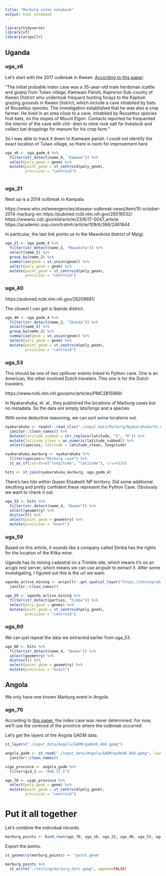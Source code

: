 ```yaml
---
title: "Marburg sites notebook"
output: html_notebook
---
```


```r
library(tidyverse)
library(sf)
library(arcpullr)
```


## Uganda

### uga_x6

Let's start with the 2017 outbreak in Kween. [According to this paper](https://researchonline.lshtm.ac.uk/id/eprint/4653965/1/Marburg-virus-disease-outbreak.pdf):

"The initial probable index case was a 35-year-old male herdsman (cattle and goats)
from Tulwo village, Kamwam Parish, Kaproron Sub-county of Kween District who undertook
frequent hunting forays to the Kaptum grazing grounds in Kween District, which include a
cave inhabited by bats of Rousettus species. The investigation established that he was also a
crop farmer. He lived in an area close to a cave, inhabited by Rousettus species fruit bats, on
the slopes of Mount Elgon. Contacts reported he frequented the interior of the cave with chil-
dren to mine rock salt for livestock and collect bat droppings for manure for his crop farm."

So I was able to track it down to Kamwam parish. I could not identify the exact location of Tulwo village, so there is room for improvement here. 


```r
uga_x6 <- uga_gadm_4 %>%
  filter(str_detect(name_4, "Kamwam")) %>%
  select(poly_geom = geom) %>%
  mutate(point_geom = st_centroid(poly_geom),
         precision = "centroid")
  
```

### uga_21

Next up is a 2014 outbreak in Kampala. 

https://www.who.int/emergencies/disease-outbreak-news/item/10-october-2014-marburg-en
https://pubmed.ncbi.nlm.nih.gov/28518032/
https://wwwnc.cdc.gov/eid/article/23/6/17-0047_article
https://academic.oup.com/trstmh/article/109/6/366/2461644

In particular, the last link points us to the Mawokota district of Mpigi. 

```r
uga_21 <- uga_gadm_4 %>%
  filter(str_detect(name_2, "Mawokota")) %>%
  select(name_2) %>%
  group_by(name_2) %>%
  summarise(geom = st_union(geom)) %>%
  select(poly_geom = geom) %>%
  mutate(point_geom = st_centroid(poly_geom),
         precision = "centroid")

```





### uga_40

https://pubmed.ncbi.nlm.nih.gov/26209681/

The closest I can get is Ibanda district. 

```r
uga_40 <- uga_gadm_4 %>%
  filter(str_detect(name_2, "Ibanda")) %>%
  select(name_2) %>% 
  group_by(name_2) %>%
  summarise(geom = st_union(geom)) %>%
  select(poly_geom = geom) %>%
  mutate(point_geom = st_centroid(poly_geom),
         precision = "centroid")

```


### uga_53

This should be one of two spillover events linked to Python cave. One is an American, the other involved Dutch travelers. This one is for the Dutch travelers. 

https://www.ncbi.nlm.nih.gov/pmc/articles/PMC2815969/


In Nyakarahuka, et. al., they published the locations of Marburg cases but no metadata. So the data are simply lats/longs and a species. 

With some deductive reasoning, we can sort some locations out. 


```r
nyakarahuka <- readxl::read_xlsx("./input_data/Marburg/Nyakarahuka/S1.xlsx") %>%
  janitor::clean_names() %>%
  mutate(latitude_subbed = str_replace(latitude, "S", "0")) %>%
  mutate(latitude_clean = as.numeric(latitude_subbed)) %>%
  select(species, latitude = latitude_clean, longitude)
```

```r
nyakarahuka_marburg <- nyakarahuka %>%
  filter(species=="Marburg case") %>%
  st_as_sf(coords=c("longitude", "latitude"), crs=4326)
```


```r
hits <- st_join(nyakarahuka_marburg, uga_gadm_4) 
```

There's two hits within Queen Elizabeth NP territory. Did some additional sleuthing and pretty confident these represent the Python Cave. Obviously we want to check it out. 

```r
uga_53 <- hits %>%
  filter(str_detect(name_4, "Queen")) %>%
  select(geometry) %>%
  distinct() %>%
  select(point_geom = geometry) %>%
  mutate(precision = "exact")
```

### uga_59

Based on this article, it sounds like a company called Simba has the rights for the location of the Kitka mine. 

Uganda has its mining cadastral on a Trimble site, which means it's on an arcgis rest server, which means we can use arcpullr to extract it. After some investigating, I figured out this is the url we want:


```r
uganda_active_mining <- arcpullr::get_spatial_layer("https://miningcadastre.minerals.go.ug/arcgis/rest/services/Uganda_Licenses/MapServer/2") %>%
  janitor::clean_names()
```


```r
uga_59 <- uganda_active_mining %>%
  filter(str_detect(parties, "Simba")) %>%
  select(poly_geom = geoms) %>%
  mutate(point_geom = st_centroid(poly_geom),
         precision = "centroid")

```




### uga_60

We can just repeat the data we extracted earlier from uga_53. 

```r
uga_60 <- hits %>%
  filter(str_detect(name_4, "Queen")) %>%
  select(geometry) %>%
  distinct() %>%
  select(point_geom = geometry) %>%
  mutate(precision = "exact")
```


## Angola 

We only have one known Marburg event in Angola. 

### ago_70

According to [this paper](https://journals.asm.org/doi/10.1128/JVI.00069-06), the index case was never determined. For now, we'll use the centroid of the province where the outbreak occurred. 

Let's get the layers of the Angola GADM data. 

```r
st_layers("./input_data/Angola/GADM/gadm36_AGO.gpkg")
```

```r
angola_gadm <- st_read("./input_data/Angola/GADM/gadm36_AGO.gpkg", layer = "gadm36_AGO_1") %>%
  janitor::clean_names()
```
```r
uige_province <- angola_gadm %>%
  filter(gid_1 == "AGO.17_1")
```


```r
ago_70 <- uige_province %>%
  select(poly_geom = geom) %>%
  mutate(point_geom = st_centroid(poly_geom),
         precision = "centroid")
```

# Put it all together

Let's combine the individual records. 

```r
marburg_points <- bind_rows(ago_70, uga_x6, uga_21, uga_40, uga_53, uga_59, uga_60)
```

Export the points. 

```r
st_geometry(marburg_points) <- "point_geom"
```


```r
marburg_points %>%
  st_write("./testing/marburg_dots.gpkg", append=FALSE)
```







